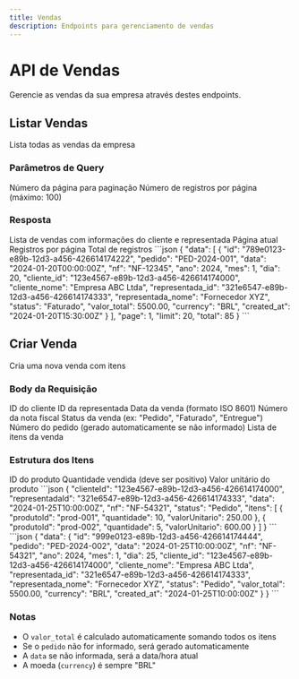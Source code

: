 ```yaml
---
title: Vendas
description: Endpoints para gerenciamento de vendas
---
```


# API de Vendas

Gerencie as vendas da sua empresa através destes endpoints.

## Listar Vendas

<ParamField path="GET" endpoint="/api/v1/sales">
  Lista todas as vendas da empresa
</ParamField>

### Parâmetros de Query

<ParamField query="page" type="number" default="1">
  Número da página para paginação
</ParamField>

<ParamField query="limit" type="number" default="20">
  Número de registros por página (máximo: 100)
</ParamField>

### Resposta

<ResponseField name="data" type="array">
  Lista de vendas com informações do cliente e representada
</ResponseField>

<ResponseField name="page" type="number">
  Página atual
</ResponseField>

<ResponseField name="limit" type="number">
  Registros por página
</ResponseField>

<ResponseField name="total" type="number">
  Total de registros
</ResponseField>

<ResponseExample>
```json
{
  "data": [
    {
      "id": "789e0123-e89b-12d3-a456-426614174222",
      "pedido": "PED-2024-001",
      "data": "2024-01-20T00:00:00Z",
      "nf": "NF-12345",
      "ano": 2024,
      "mes": 1,
      "dia": 20,
      "cliente_id": "123e4567-e89b-12d3-a456-426614174000",
      "cliente_nome": "Empresa ABC Ltda",
      "representada_id": "321e6547-e89b-12d3-a456-426614174333",
      "representada_nome": "Fornecedor XYZ",
      "status": "Faturado",
      "valor_total": 5500.00,
      "currency": "BRL",
      "created_at": "2024-01-20T15:30:00Z"
    }
  ],
  "page": 1,
  "limit": 20,
  "total": 85
}
```
</ResponseExample>

## Criar Venda

<ParamField path="POST" endpoint="/api/v1/sales">
  Cria uma nova venda com itens
</ParamField>

### Body da Requisição

<ParamField body="clienteId" type="string" required>
  ID do cliente
</ParamField>

<ParamField body="representadaId" type="string" required>
  ID da representada
</ParamField>

<ParamField body="data" type="string">
  Data da venda (formato ISO 8601)
</ParamField>

<ParamField body="nf" type="string">
  Número da nota fiscal
</ParamField>

<ParamField body="status" type="string" required>
  Status da venda (ex: "Pedido", "Faturado", "Entregue")
</ParamField>

<ParamField body="pedido" type="string">
  Número do pedido (gerado automaticamente se não informado)
</ParamField>

<ParamField body="itens" type="array" required>
  Lista de itens da venda
</ParamField>

### Estrutura dos Itens

<ParamField body="itens[].produtoId" type="string" required>
  ID do produto
</ParamField>

<ParamField body="itens[].quantidade" type="number" required>
  Quantidade vendida (deve ser positivo)
</ParamField>

<ParamField body="itens[].valorUnitario" type="number" required>
  Valor unitário do produto
</ParamField>

<RequestExample>
```json
{
  "clienteId": "123e4567-e89b-12d3-a456-426614174000",
  "representadaId": "321e6547-e89b-12d3-a456-426614174333",
  "data": "2024-01-25T10:00:00Z",
  "nf": "NF-54321",
  "status": "Pedido",
  "itens": [
    {
      "produtoId": "prod-001",
      "quantidade": 10,
      "valorUnitario": 250.00
    },
    {
      "produtoId": "prod-002",
      "quantidade": 5,
      "valorUnitario": 600.00
    }
  ]
}
```
</RequestExample>

<ResponseExample>
```json
{
  "data": {
    "id": "999e0123-e89b-12d3-a456-426614174444",
    "pedido": "PED-2024-002",
    "data": "2024-01-25T10:00:00Z",
    "nf": "NF-54321",
    "ano": 2024,
    "mes": 1,
    "dia": 25,
    "cliente_id": "123e4567-e89b-12d3-a456-426614174000",
    "cliente_nome": "Empresa ABC Ltda",
    "representada_id": "321e6547-e89b-12d3-a456-426614174333",
    "representada_nome": "Fornecedor XYZ",
    "status": "Pedido",
    "valor_total": 5500.00,
    "currency": "BRL",
    "created_at": "2024-01-25T10:00:00Z"
  }
}
```
</ResponseExample>

### Notas

- O `valor_total` é calculado automaticamente somando todos os itens
- Se o `pedido` não for informado, será gerado automaticamente
- A `data` se não informada, será a data/hora atual
- A moeda (`currency`) é sempre "BRL"